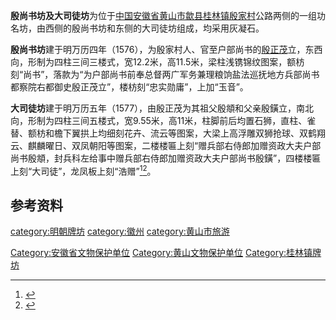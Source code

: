 {{文物保护单位
| 级别 = 省级
| 省区市 = 安徽省
| 图片 = [[File:Memorial_Archway_for_Yin_Zhengmao_06_2014-11.JPG|260px]]<br><small>殷尚书坊东面，2014年11月</small>
| 名称 = 殷尚书坊及大司徒坊
| 编号 = 4-44
| 分类 = 古建筑
| 时代 = [[明朝|明]]
| 所在 = [[黄山市|黄山市]][[歙县|歙县]]
| 登录 = 1998年5月
}}
'''殷尚书坊及大司徒坊'''为位于[[中国|中国]][[安徽省|安徽省]][[黄山市|黄山市]][[歙县|歙县]][[桂林镇_(歙县)|桂林镇]][[殷家村|殷家村]]公路两侧的一组功名坊，由西侧的殷尚书坊和东侧的大司徒坊组成，均采用灰凝石。

'''殷尚书坊'''建于明万历四年（1576），为殷家村人、官至户部尚书的[[殷正茂|殷正茂]]立，东西向，形制为四柱三间三楼式，宽12.2米，高11.5米，梁柱浅镌锦纹图案，额枋刻“尚书”，落款为“为户部尚书前奉总督两广军务兼理粮饷盐法巡抚地方兵部尚书都察院右都御史殷正茂立”，楼枋刻“忠实勋庸”，上加“玉音”。

'''大司徒坊'''建于明万历五年（1577），由殷正茂为其祖父殷頫和父亲殷鐄立，南北向，形制为四柱三间五楼式，宽9.55米，高11米，柱脚前后均置石狮，直柱、雀替、额枋和檐下翼拱上均细刻花卉、流云等图案，大梁上高浮雕双狮抢球、双鹤翔云、麒麟曜日、双凤朝阳等图案，二楼楼匾上刻“赠兵部右侍郎加赠资政大夫户部尚书殷頫，封兵科左给事中赠兵部右侍郎加赠资政大夫户部尚书殷鐄”，四楼楼匾上刻“大司徒”，龙凤板上刻“浩赠”<ref>{{cite web|url=http://www.ahww.gov.cn/a/201211/1951.html|title=《殷尚书坊及大司徒坊》|accessdate=2014-11-30|work=|publisher=安徽省文物局}}{{dead link|date=2018年3月 |bot=InternetArchiveBot |fix-attempted=yes }}</ref><ref>{{cite web|url=http://www.ahage.net/huangshan/6927.html|title=《歙县境内主要古牌坊》|accessdate=2014-11-30|work=|publisher=安徽文化网|deadurl=yes|archiveurl=https://web.archive.org/web/20141205011926/http://www.ahage.net/huangshan/6927.html|archivedate=2014年12月5日|df=}}</ref>。
==参考资料==
{{reflist|2}}
{{DEFAULTSORT:Y殷}}
{{安徽小作品}}
{{黄山市境内的安徽省文物保护单位}}
[[Category:安徽省文物保护单位|Category:安徽省文物保护单位]]
[[Category:黄山文物保护单位|Category:黄山文物保护单位]]
[[Category:桂林镇牌坊|Category:桂林镇牌坊]]
[[category:明朝牌坊|category:明朝牌坊]]
[[category:徽州|category:徽州]]
[[category:黄山市旅游|category:黄山市旅游]]